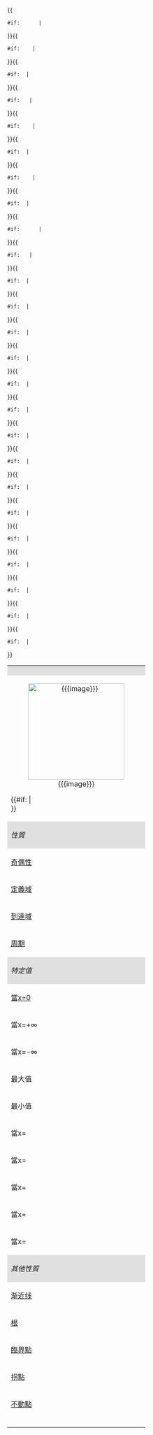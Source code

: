 <table width="250" class="floatright wikitable">{{
 #if: {{{name|}}}     | <tr><td colspan="2" style="background-color:#e0e0e0"><center>'''{{{name}}}'''</center></td></tr> }}{{
 #if: {{{image |}}}   | <tr><td colspan="2"><center>[[Image:{{{image}}}|220px]]</center>{{#if: {{{image-caption|}}} |<br/>{{{image-caption}}} }}</td></tr> }}{{
 #if: {{{heading1|}}} | <tr><td colspan="2" style="background-color:#e0e0e0"> ''性質'' </td></tr> }}{{
 #if: {{{parity |}}}  | <tr><td width="160">        [[奇函數與偶函數|奇偶性]] </td><td> {{{parity}}} </td></tr> }}{{
 #if: {{{domain|}}}   | <tr><td width="160">        [[定义域|定義域]] </td><td> {{{domain}}} </td></tr> }}{{
 #if: {{{codomain|}}} | <tr><td width="160">        [[到达域|到達域]] </td><td> {{{codomain}}} </td></tr> }}{{
 #if: {{{period|}}}   | <tr><td width="160">        [[周期函数|周期]] </td><td> {{{period}}} </td></tr> }}{{
 #if: {{{heading2|}}} | <tr><td colspan="2" style="background-color:#e0e0e0"> ''特定值'' </td></tr> }}{{
 #if: {{{zero|}}}     | <tr><td width="160">        [[截距|當x=0]]</td><td> {{{zero}}} </td></tr> }}{{
 #if: {{{plusinf|}}}  | <tr><td width="160">        當x=+∞ </td><td> {{{plusinf}}} </td></tr> }}{{
 #if: {{{minusinf|}}} | <tr><td width="160">        當x=-∞ </td><td> {{{minusinf}}} </td></tr> }}{{
 #if: {{{max|}}} | <tr><td width="160"> 最大值 </td><td> {{{max}}} </td></tr> }}{{
 #if: {{{min|}}} | <tr><td width="160"> 最小值 </td><td> {{{min}}} </td></tr> }}{{
 #if: {{{vr1|}}} | <tr><td width="160"> 當x={{{vr1}}} </td><td> {{{f1}}} </td></tr> }}{{
 #if: {{{vr2|}}} | <tr><td width="160"> 當x={{{vr2}}} </td><td> {{{f2}}} </td></tr> }}{{
 #if: {{{vr3|}}} | <tr><td width="160"> 當x={{{vr3}}} </td><td> {{{f3}}} </td></tr> }}{{
 #if: {{{vr4|}}} | <tr><td width="160"> 當x={{{vr4}}} </td><td> {{{f4}}} </td></tr> }}{{
 #if: {{{vr5|}}} | <tr><td width="160"> 當x={{{vr5}}} </td><td> {{{f5}}} </td></tr> }}{{
 #if: {{{heading3|}}} | <tr><td colspan="2" style="background-color:#e0e0e0"> ''其他性質'' </td></tr> }}{{
 #if: {{{asymptote|}}} | <tr><td width="160"> [[渐近线]] </td><td> {{{asymptote}}} </td></tr> }}{{
 #if: {{{root|}}} | <tr><td width="160">      [[根 (数学)|根]] </td><td> {{{root}}} </td></tr> }}{{
 #if: {{{critical|}}} | <tr><td width="160">  [[临界点 (数学)|臨界點]]</td><td> {{{critical}}} </td></tr> }}{{
 #if: {{{inflection|}}} | <tr><td width="160">[[拐点|拐點]]</td><td> {{{inflection}}} </td></tr> }}{{
 #if: {{{fixed|}}} | <tr><td width="160">     [[不动点|不動點]]</td><td> {{{fixed}}} </td></tr> }}{{
 #if: {{{notes|}}} | <tr><td colspan="2"><small>{{{notes}}}</small></td></tr> }}</table><noinclude>{{doc}}</noinclude>